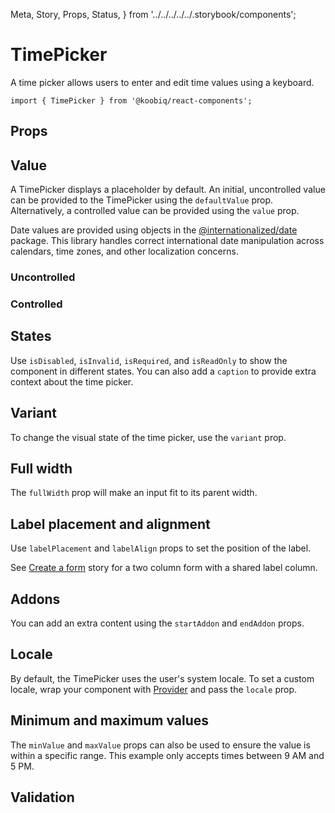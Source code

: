  Meta,
  Story,
  Props,
  Status,
} from '../../../../../.storybook/components';


<Meta of={Stories} />

# TimePicker

<Status variant="experimental" />

A time picker allows users to enter and edit time values using a keyboard.

```tsx
import { TimePicker } from '@koobiq/react-components';
```

<Story of={Stories.Base} />

## Props

<Props />

## Value

A TimePicker displays a placeholder by default. An initial, uncontrolled value can be provided
to the TimePicker using the `defaultValue` prop. Alternatively, a controlled value can be provided
using the `value` prop.

Date values are provided using objects in the [@internationalized/date](https://github.com/adobe/react-spectrum/tree/main/packages/@internationalized/date) package.
This library handles correct international date manipulation across calendars,
time zones, and other localization concerns.

### Uncontrolled

<Story of={Stories.Uncontrolled} />

### Controlled

<Story of={Stories.Controlled} />

## States

Use `isDisabled`, `isInvalid`, `isRequired`, and `isReadOnly` to show the component in different states.
You can also add a `caption` to provide extra context about the time picker.

<Story of={Stories.States} />

## Variant

To change the visual state of the time picker, use the `variant` prop.

<Story of={Stories.Variant} />

## Full width

The `fullWidth` prop will make an input fit to its parent width.

<Story of={Stories.FullWidth} />

## Label placement and alignment

Use `labelPlacement` and `labelAlign` props to set the position of the label.

See [Create a form](?path=/docs/components-input--docs#create-a-form) story for a two column form with a shared label column.

<Story of={Stories.LabelPlacementAlignment} />

## Addons

You can add an extra content using the `startAddon` and `endAddon` props.

<Story of={Stories.Addons} />

## Locale

By default, the TimePicker uses the user's system locale.
To set a custom locale, wrap your component with [Provider](?path=/docs/components-provider--docs)
and pass the `locale` prop.

<Story of={Stories.Locale} />

## Minimum and maximum values

The `minValue` and `maxValue` props can also be used to ensure the value is within a specific range.
This example only accepts times between 9 AM and 5 PM.

<Story of={Stories.MinMaxValues} />

## Validation

<Story of={Stories.Validation} />

